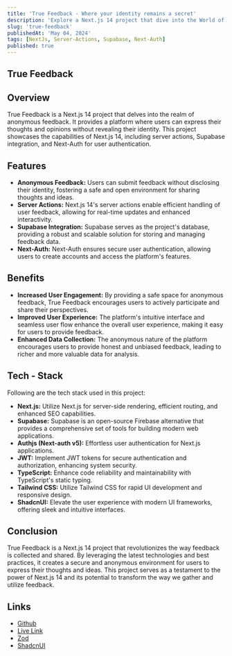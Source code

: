 ```yaml
---
title: 'True Feedback - Where your identity remains a secret'
description: 'Explore a Next.js 14 project that dive into the World of Anonymous Feedback.'
slug: 'true-feedback'
publishedAt: 'May 04, 2024'
tags: [NextJs, Server-Actions, Supabase, Next-Auth]
published: true
---
```


## True Feedback

<RoundedImage
  src='/projects/true-feedback.png'
  width={500}
  height={500}
  alt='Acme Auth'
/>

## Overview

True Feedback is a Next.js 14 project that delves into the realm of anonymous feedback. It provides a platform where users can express their thoughts and opinions without revealing their identity. This project showcases the capabilities of Next.js 14, including server actions, Supabase integration, and Next-Auth for user authentication.

## Features

- **Anonymous Feedback:** Users can submit feedback without disclosing their identity, fostering a safe and open environment for sharing thoughts and ideas.
- **Server Actions:** Next.js 14's server actions enable efficient handling of user feedback, allowing for real-time updates and enhanced interactivity.
- **Supabase Integration:** Supabase serves as the project's database, providing a robust and scalable solution for storing and managing feedback data.
- **Next-Auth:** Next-Auth ensures secure user authentication, allowing users to create accounts and access the platform's features.

## Benefits

- **Increased User Engagement:** By providing a safe space for anonymous feedback, True Feedback encourages users to actively participate and share their perspectives.
- **Improved User Experience:** The platform's intuitive interface and seamless user flow enhance the overall user experience, making it easy for users to provide feedback.
- **Enhanced Data Collection:** The anonymous nature of the platform encourages users to provide honest and unbiased feedback, leading to richer and more valuable data for analysis.

## Tech - Stack

Following are the tech stack used in this project:

- **Next.js:** Utilize Next.js for server-side rendering, efficient routing, and enhanced SEO capabilities.
- **Supabase:** Supabase is an open-source Firebase alternative that provides a comprehensive set of tools for building modern web applications.
- **Authjs (Next-auth v5):** Effortless user authentication for Next.js applications.
- **JWT:** Implement JWT tokens for secure authentication and authorization, enhancing system security.
- **TypeScript:** Enhance code reliability and maintainability with TypeScript's static typing.
- **Tailwind CSS:** Utilize Tailwind CSS for rapid UI development and responsive design.
- **ShadcnUI:** Elevate the user experience with modern UI frameworks, offering sleek and intuitive interfaces.

## Conclusion

True Feedback is a Next.js 14 project that revolutionizes the way feedback is collected and shared. By leveraging the latest technologies and best practices, it creates a secure and anonymous environment for users to express their thoughts and ideas. This project serves as a testament to the power of Next.js 14 and its potential to transform the way we gather and utilize feedback.

## Links

- [Github](https://github.com/patelvivekdev/True-Feedback)
- [Live Link](https://truefeedback.patelvivekdev.vercel.app/)
- [Zod](https://zod.dev/)
- [ShadcnUI](https://shadcn.com/ui)
